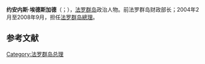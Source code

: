 {{blpunsourced|time=2015-09-25T01:26:16+00:00}}
{{expand|time=2015-09-25T01:26:16+00:00}}
{{Infobox Prime Minister 
| image = Joannes Eidesgaard in Gjogv.jpg
| name          =约安内斯·埃德斯加德<br>Jóannes Eidesgaard
| order         =[[法羅群島執法官與總理列表|法罗群岛總理]]
| term_start    = 2004年2月3日
| term_end      =2008年9月26日
| deputy        ={{le|和葛妮·霍伊達爾|Høgni Hoydal}}
| predecessor   ={{le|安芬·卡尔斯贝格|Anfinn Kallsberg}}
| successor     =[[卡伊·莱奥·约翰内森|卡伊·莱奥·约翰内森]]
| birth_date    ={{Birth date and age|1951|4|19|df=y}}|
| birth_place   ={{FRO}}[[南岛_(法罗群岛)|南岛]][[特沃罗伊里|特沃罗伊里]]
| religion      =[[信義宗|信義宗]]
| spouse        =安妮塔·約恩森（Anita Joensen）
| party         = {{le|社會民主黨 (法羅群島)|Social Democratic Party (Faroe Islands)|社會民主黨}}
| profession   =[[教师|教师]]
}}

'''约安内斯·埃德斯加德'''（{{lang-fo|'''Jóannes Eidesgaard'''}}；{{bd|1951年|4月19日}}），[[法罗群岛|法罗群岛]]政治人物。前法罗群岛财政部长；2004年2月至2008年9月，担任[[法羅群島執法官與總理列表|法罗群岛總理]]。

==参考文献==
{{reflist}}
{{Faroes-stub}}

[[Category:法罗群岛总理|Category:法罗群岛总理]]